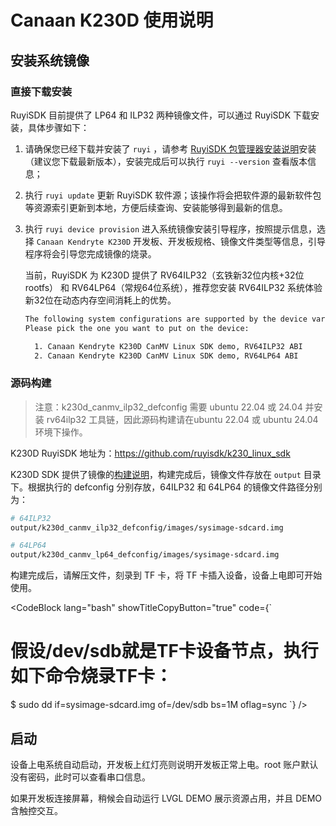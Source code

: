 
# Canaan K230D 使用说明

## 安装系统镜像

### 直接下载安装

RuyiSDK 目前提供了 LP64 和 ILP32 两种镜像文件，可以通过 RuyiSDK 下载安装，具体步骤如下：

1. 请确保您已经下载并安装了 `ruyi` ，请参考 [RuyiSDK 包管理器安装说明](https://ruyisdk.org/docs/Package-Manager/installation)安装（建议您下载最新版本），安装完成后可以执行 `ruyi --version` 查看版本信息；
2. 执行 `ruyi update` 更新 RuyiSDK 软件源；该操作将会把软件源的最新软件包等资源索引更新到本地，方便后续查询、安装能够得到最新的信息。
3. 执行 `ruyi device provision` 进入系统镜像安装引导程序，按照提示信息，选择 `Canaan Kendryte K230D` 开发板、开发板规格、镜像文件类型等信息，引导程序将会引导您完成镜像的烧录。

   当前，RuyiSDK 为 K230D 提供了 RV64ILP32（玄铁新32位内核+32位rootfs） 和 RV64LP64（常规64位系统），推荐您安装 RV64ILP32 系统体验新32位在动态内存空间消耗上的优势。

   ```bash
   The following system configurations are supported by the device variant you have chosen. 
   Please pick the one you want to put on the device:

     1. Canaan Kendryte K230D CanMV Linux SDK demo, RV64ILP32 ABI
     2. Canaan Kendryte K230D CanMV Linux SDK demo, RV64LP64 ABI

   ```

### 源码构建

> 注意：k230d_canmv_ilp32_defconfig 需要 ubuntu 22.04 或 24.04 并安装 rv64ilp32 工具链，因此源码构建请在ubuntu 22.04 或 ubuntu 24.04 环境下操作。

K230D RuyiSDK 地址为：https://github.com/ruyisdk/k230_linux_sdk

K230D SDK 提供了镜像的[构建说明](https://github.com/ruyisdk/k230_linux_sdk/blob/dev/README_zh.md)，构建完成后，镜像文件存放在 `output` 目录下。根据执行的 defconfig 分别存放，64ILP32 和 64LP64 的镜像文件路径分别为：

```bash
# 64ILP32
output/k230d_canmv_ilp32_defconfig/images/sysimage-sdcard.img

# 64LP64
output/k230d_canmv_lp64_defconfig/images/sysimage-sdcard.img
```

构建完成后，请解压文件，刻录到 TF 卡，将 TF 卡插入设备，设备上电即可开始使用。

<CodeBlock lang="bash" showTitleCopyButton="true" code={`
# 假设/dev/sdb就是TF卡设备节点，执行如下命令烧录TF卡：

$ sudo dd if=sysimage-sdcard.img of=/dev/sdb bs=1M oflag=sync
`} />

## 启动

设备上电系统自动启动，开发板上红灯亮则说明开发板正常上电。root 账户默认没有密码，此时可以查看串口信息。

如果开发板连接屏幕，稍候会自动运行 LVGL DEMO 展示资源占用，并且 DEMO 含触控交互。

